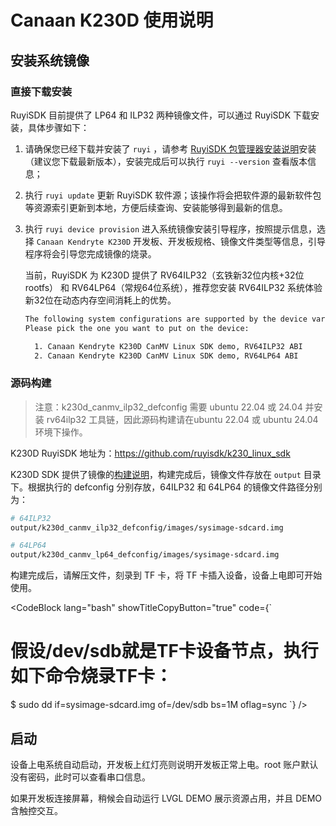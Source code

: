 
# Canaan K230D 使用说明

## 安装系统镜像

### 直接下载安装

RuyiSDK 目前提供了 LP64 和 ILP32 两种镜像文件，可以通过 RuyiSDK 下载安装，具体步骤如下：

1. 请确保您已经下载并安装了 `ruyi` ，请参考 [RuyiSDK 包管理器安装说明](https://ruyisdk.org/docs/Package-Manager/installation)安装（建议您下载最新版本），安装完成后可以执行 `ruyi --version` 查看版本信息；
2. 执行 `ruyi update` 更新 RuyiSDK 软件源；该操作将会把软件源的最新软件包等资源索引更新到本地，方便后续查询、安装能够得到最新的信息。
3. 执行 `ruyi device provision` 进入系统镜像安装引导程序，按照提示信息，选择 `Canaan Kendryte K230D` 开发板、开发板规格、镜像文件类型等信息，引导程序将会引导您完成镜像的烧录。

   当前，RuyiSDK 为 K230D 提供了 RV64ILP32（玄铁新32位内核+32位rootfs） 和 RV64LP64（常规64位系统），推荐您安装 RV64ILP32 系统体验新32位在动态内存空间消耗上的优势。

   ```bash
   The following system configurations are supported by the device variant you have chosen. 
   Please pick the one you want to put on the device:

     1. Canaan Kendryte K230D CanMV Linux SDK demo, RV64ILP32 ABI
     2. Canaan Kendryte K230D CanMV Linux SDK demo, RV64LP64 ABI

   ```

### 源码构建

> 注意：k230d_canmv_ilp32_defconfig 需要 ubuntu 22.04 或 24.04 并安装 rv64ilp32 工具链，因此源码构建请在ubuntu 22.04 或 ubuntu 24.04 环境下操作。

K230D RuyiSDK 地址为：https://github.com/ruyisdk/k230_linux_sdk

K230D SDK 提供了镜像的[构建说明](https://github.com/ruyisdk/k230_linux_sdk/blob/dev/README_zh.md)，构建完成后，镜像文件存放在 `output` 目录下。根据执行的 defconfig 分别存放，64ILP32 和 64LP64 的镜像文件路径分别为：

```bash
# 64ILP32
output/k230d_canmv_ilp32_defconfig/images/sysimage-sdcard.img

# 64LP64
output/k230d_canmv_lp64_defconfig/images/sysimage-sdcard.img
```

构建完成后，请解压文件，刻录到 TF 卡，将 TF 卡插入设备，设备上电即可开始使用。

<CodeBlock lang="bash" showTitleCopyButton="true" code={`
# 假设/dev/sdb就是TF卡设备节点，执行如下命令烧录TF卡：

$ sudo dd if=sysimage-sdcard.img of=/dev/sdb bs=1M oflag=sync
`} />

## 启动

设备上电系统自动启动，开发板上红灯亮则说明开发板正常上电。root 账户默认没有密码，此时可以查看串口信息。

如果开发板连接屏幕，稍候会自动运行 LVGL DEMO 展示资源占用，并且 DEMO 含触控交互。

